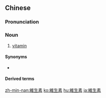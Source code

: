 {{also|维生素}}
==Chinese==
{{zh-forms|s=维生素|lit=element for maintaining life}}

===Pronunciation===
{{zh-pron
|m=wéishēngsù
|c=wai4 sang1 sou3
|mn=xm,zz:ûi-seng-sò͘/qz:ûi-sng-sò͘/qz:î-sng-sò͘/tw:î-seng-sò͘
|cat=n
}}

===Noun===
{{zh-noun}}

# [[vitamin]]

====Synonyms====
* {{zh-l|維他命}}

====Derived terms====
{{zh-der|水溶性維生素}}

[[zh-min-nan:維生素]]
[[ko:維生素]]
[[hu:維生素]]
[[ja:維生素]]